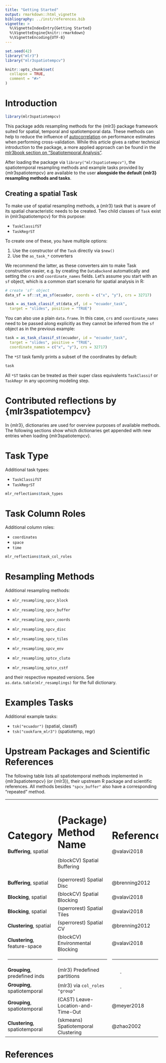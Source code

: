 ```yaml
---
title: "Getting Started"
output: rmarkdown::html_vignette
bibliography: ../inst/references.bib
vignette: >
  %\VignetteIndexEntry{Getting Started}
  %\VignetteEngine{knitr::rmarkdown}
  %\VignetteEncoding{UTF-8}
---
```


```r
set.seed(42)
library("mlr3")
library("mlr3spatiotempcv")

knitr::opts_chunk$set(
  collapse = TRUE,
  comment = "#>"
)
```

# Introduction

```r
library(mlr3spatiotempcv)
```

This package adds resampling methods for the {mlr3} package framework suited for spatial, temporal and spatiotemporal data.
These methods can help to reduce the influence of [autocorrelation](https://mlr3book.mlr-org.com/08-special-spatiotemp.html#spatiotemporal-intro) on performance estimates when performing cross-validation.
While this article gives a rather technical introduction to the package, a more applied approach can be found in the [mlr3book section on "Spatiotemporal Analysis"](https://mlr3book.mlr-org.com/08-special-spatiotemp.html).

After loading the package via `library("mlr3spatiotempcv")`, the spatiotemporal resampling methods and example tasks provided by {mlr3spatiotempcv} are available to the user **alongside the default {mlr3} resampling methods and tasks**.

## Creating a spatial Task

To make use of spatial resampling methods, a {mlr3} task that is aware of its spatial characteristic needs to be created.
Two child classes of `Task` exist in {mlr3spatiotempcv} for this purpose:

- `TaskClassifST`
- `TaskRegrST`

To create one of these, you have multiple options:

1. Use the constructor of the `Task` directly via `$new()`
1. Use the `as_task_*` converters

We recommend the latter, as these converters aim to make Task construction easier, e.g. by creating the `DataBackend` automatically and setting the `crs` and `coordinate_names` fields.
Let's assume you start with an `sf` object, which is a common start scenario for spatial analysis in R:

```r
# create 'sf' object
data_sf = sf::st_as_sf(ecuador, coords = c("x", "y"), crs = 32717)

task = as_task_classif_st(data_sf, id = "ecuador_task",
  target = "slides", positive = "TRUE")
```

You can also use a plain `data.frame`.
In this case, `crs` and `coordinate_names` need to be passed along explicitly as they cannot be inferred from the `sf` object as in the previous example:

```r
task = as_task_classif_st(ecuador, id = "ecuador_task",
  target = "slides", positive = "TRUE",
  coordinate_names = c("x", "y"), crs = 32717)
```

The `*ST` task family prints a subset of the coordinates by default:

```r
task
```

All `*ST` tasks can be treated as their super class equivalents `TaskClassif` or `TaskRegr` in any upcoming modeling step.

# Contributed reflections by {mlr3spatiotempcv}

In {mlr3}, dictionaries are used for overview purposes of available methods.
The following sections show which dictionaries get appended with new entries when loading {mlr3spatiotempcv}.

# Task Type

Additional task types:

- `TaskClassifST`
- `TaskRegrST`

```r
mlr_reflections$task_types
```

# Task Column Roles

Additional column roles:

- `coordinates`
- `space`
- `time`

```r
mlr_reflections$task_col_roles
```

# Resampling Methods

Additional resampling methods:

* `mlr_resampling_spcv_block`

* `mlr_resampling_spcv_buffer`

* `mlr_resampling_spcv_coords`

* `mlr_resampling_spcv_disc`

* `mlr_resampling_spcv_tiles`

* `mlr_resampling_spcv_env`

* `mlr_resampling_sptcv_cluto`

* `mlr_resampling_sptcv_cstf`

and their respective repeated versions.
See `as.data.table(mlr_resamplings)` for the full dictionary.

# Examples Tasks

Additional example tasks:

- `tsk("ecuador")` (spatial, classif)
- `tsk("cookfarm_mlr3")` (spatiotemp, regr)

# Upstream Packages and Scientific References

The following table lists all spatiotemporal methods implemented in {mlr3spatiotempcv} (or {mlr3}), their upstream R package and scientific references.
All methods besides `"spcv_buffer"` also have a corresponding "repeated" method.

+--------------------------------+-----------------------------------------------+-------------------+--------------------------------------+
| Category                       | (Package) Method Name                         | Reference         | mlr3 Notation                        |
+================================+===============================================+===================+======================================+
| **Buffering**, spatial         | (blockCV) Spatial Buffering                   | @valavi2018       | `mlr_resamplings_spcv_buffer`                |
+--------------------------------+-----------------------------------------------+-------------------+--------------------------------------+
| **Buffering**, spatial         | (sperrorest) Spatial Disc                     | @brenning2012     | `mlr_resamplings_spcv_disc`                  |
+--------------------------------+-----------------------------------------------+-------------------+--------------------------------------+
| **Blocking**, spatial          | (blockCV) Spatial Blocking                    | @valavi2018       | `mlr_resamplings_spcv_block`                 |
+--------------------------------+-----------------------------------------------+-------------------+--------------------------------------+
| **Blocking**, spatial          | (sperrorest) Spatial Tiles                    | @valavi2018       | `mlr_resamplings_spcv_tiles`                 |
+--------------------------------+-----------------------------------------------+-------------------+--------------------------------------+
| **Clustering**, spatial        | (sperrorest) Spatial CV                       | @brenning2012     | `mlr_resamplings_spcv_coords`                |
+--------------------------------+-----------------------------------------------+-------------------+--------------------------------------+
| **Clustering**, feature-space  | (blockCV) Environmental Blocking              | @valavi2018       | `mlr_resamplings_spcv_env`                   |
+--------------------------------+-----------------------------------------------+-------------------+--------------------------------------+
| ------------------------------ | --------------------------------------------- | ----------------- | ------------------------------------ |
+--------------------------------+-----------------------------------------------+-------------------+--------------------------------------+
| **Grouping**, predefined inds  | (mlr3) Predefined partitions                  |        -          | `mlr_resamplings_custom_cv`                  |
+--------------------------------+-----------------------------------------------+-------------------+--------------------------------------+
| **Grouping**, spatiotemporal   | (mlr3) via `col_roles` `"group"`              |        -          | `mlr_resamplings_cv`, `Task$set_col_roles(<variable, "group")` |
+--------------------------------+-----------------------------------------------+-------------------+--------------------------------------+
| **Grouping**, spatiotemporal   | (CAST) Leave-Location-and-Time-Out            | @meyer2018        | `mlr_resamplings_sptcv_cstf`, `Task$set_col_roles(<variable>, "space|time")`              |
+--------------------------------+-----------------------------------------------+-------------------+--------------------------------------+
| **Clustering**, spatiotemporal | (skmeans) Spatiotemporal Clustering           | @zhao2002         | `mlr_resamplings_sptcv_cluto`                |
+--------------------------------+-----------------------------------------------+-------------------+--------------------------------------+

# References

